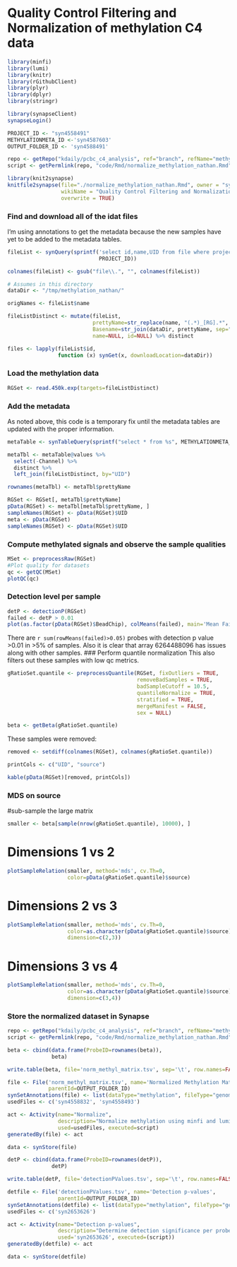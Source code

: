 Quality Control Filtering and Normalization of methylation C4 data
===================================================================
```r
library(minfi)
library(lumi)
library(knitr)
library(rGithubClient)
library(plyr)
library(dplyr)
library(stringr)

library(synapseClient)
synapseLogin()

PROJECT_ID <- "syn4558491"
METHYLATIONMETA_ID <-'syn4587603'
OUTPUT_FOLDER_ID <- 'syn4588491'

```

```r
repo <- getRepo("kdaily/pcbc_c4_analysis", ref="branch", refName="methyl_nathan")
script <- getPermlink(repo, "code/Rmd/normalize_methylation_nathan.Rmd")
```

```r
library(knit2synapse)
knitfile2synapse(file="./normalize_methylation_nathan.Rmd", owner = "syn2233188",
                 wikiName = "Quality Control Filtering and Normalization of methylation data",
                 overwrite = TRUE)
```

### Find and download all of the idat files
I'm using annotations to get the metadata because the new samples have yet to be added to the metadata tables.
```r
fileList <- synQuery(sprintf('select id,name,UID from file where projectId=="%s" and fileType=="idat"', 
                             PROJECT_ID))

colnames(fileList) <- gsub("file\\.", "", colnames(fileList))

# Assumes in this directory
dataDir <- "/tmp/methylation_nathan/"

origNames <- fileList$name

fileListDistinct <- mutate(fileList, 
                           prettyName=str_replace(name, "(.*)_[RG].*", "\\1"),
                           Basename=str_join(dataDir, prettyName, sep="/"),
                           name=NULL, id=NULL) %>% distinct

files <- lapply(fileList$id,
                function (x) synGet(x, downloadLocation=dataDir))
```
### Load the methylation data
```r
RGSet <- read.450k.exp(targets=fileListDistinct)
```
### Add the metadata
As noted above, this code is a temporary fix until the metadata tables are updated with the proper information.
```r
metaTable <- synTableQuery(sprintf("select * from %s", METHYLATIONMETA_ID))

metaTbl <- metaTable@values %>% 
  select(-Channel) %>%
  distinct %>%
  left_join(fileListDistinct, by="UID")

rownames(metaTbl) <- metaTbl$prettyName

RGSet <- RGSet[, metaTbl$prettyName]
pData(RGSet) <- metaTbl[metaTbl$prettyName, ]
sampleNames(RGSet) <- pData(RGSet)$UID
meta <- pData(RGSet)
sampleNames(RGSet) <- pData(RGSet)$UID
```
### Compute methylated signals and observe the sample qualities
```r
MSet <- preprocessRaw(RGSet)
#Plot quality for datasets
qc <- getQC(MSet)
plotQC(qc)
```
### Detection level per sample
```r
detP <- detectionP(RGSet)
failed <- detP > 0.01
plot(as.factor(pData(RGSet)$BeadChip), colMeans(failed), main='Mean Failure Rate per Sample', xlab='Array', ylab='mean # of probes with detection p value >0.01')
```
There are `r sum(rowMeans(failed)>0.05)` probes with detection p value >0.01 in >5% of samples.  Also it is clear that array 6264488096 has issues along with other samples.
### Perform quantile normalization
This also filters out these samples with low qc metrics.
```r
gRatioSet.quantile <- preprocessQuantile(RGSet, fixOutliers = TRUE,
                                         removeBadSamples = TRUE,
                                         badSampleCutoff = 10.5,
                                         quantileNormalize = TRUE,
                                         stratified = TRUE,
                                         mergeManifest = FALSE, 
                                         sex = NULL)

beta <- getBeta(gRatioSet.quantile)
```
These samples were removed:
```r
removed <- setdiff(colnames(RGSet), colnames(gRatioSet.quantile))

printCols <- c("UID", "source")

kable(pData(RGSet)[removed, printCols])
```
### MDS on source
#sub-sample the large matrix
```r
smaller <- beta[sample(nrow(gRatioSet.quantile), 10000), ]
```
# Dimensions 1 vs 2
```r
plotSampleRelation(smaller, method='mds', cv.Th=0, 
                   color=pData(gRatioSet.quantile)$source)
```
# Dimensions 2 vs 3
```r
plotSampleRelation(smaller, method='mds', cv.Th=0, 
                   color=as.character(pData(gRatioSet.quantile)$source),
                   dimension=c(2,3))
```
# Dimensions 3 vs 4
```r
plotSampleRelation(smaller, method='mds', cv.Th=0, 
                   color=as.character(pData(gRatioSet.quantile)$source),
                   dimension=c(3,4))
```

### Store the normalized dataset in Synapse
```r
repo <- getRepo("kdaily/pcbc_c4_analysis", ref="branch", refName="methyl_nathan")
script <- getPermlink(repo, "code/Rmd/normalize_methylation_nathan.Rmd")

beta <- cbind(data.frame(ProbeID=rownames(beta)),
              beta)

write.table(beta, file='norm_methyl_matrix.tsv', sep='\t', row.names=FALSE, quote=FALSE)

file <- File('norm_methyl_matrix.tsv', name='Normalized Methylation Matrix',
             parentId=OUTPUT_FOLDER_ID)
synSetAnnotations(file) <- list(dataType="methylation", fileType="genomicMatrix")
usedFiles <- c('syn4558832', 'syn4558493')

act <- Activity(name="Normalize", 
                description="Normalize methylation using minfi and lumi", 
                used=usedFiles, executed=script)
generatedBy(file) <- act

data <- synStore(file)
```

```r
detP <- cbind(data.frame(ProbeID=rownames(detP)),
              detP)

write.table(detP, file='detectionPValues.tsv', sep='\t', row.names=FALSE, quote=FALSE)

detfile <- File('detectionPValues.tsv', name='Detection p-values',
                parentId=OUTPUT_FOLDER_ID)
synSetAnnotations(detfile) <- list(dataType="methylation", fileType="genomicMatrix")
usedFiles <- c('syn2653626')

act <- Activity(name="Detection p-values", 
                description="Determine detection significance per probe per sample.", 
                used='syn2653626', executed=(script))
generatedBy(detfile) <- act

data <- synStore(detfile)

```


